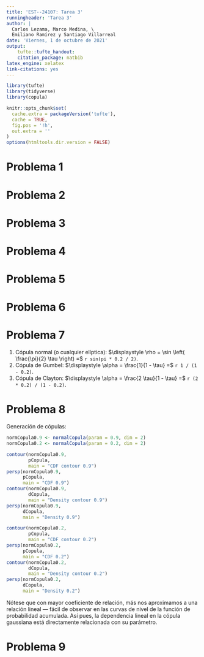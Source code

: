 ```yaml
---
title: 'EST--24107: Tarea 3'
runningheader: 'Tarea 3'
author: |
  Carlos Lezama, Marco Medina, \
  Emiliano Ramírez y Santiago Villarreal
date: 'Viernes, 1 de octubre de 2021'
output:
    tufte::tufte_handout:
    citation_package: natbib
latex_engine: xelatex
link-citations: yes
---
```


```r
library(tufte)
library(tidyverse)
library(copula)

knitr::opts_chunk$set(
  cache.extra = packageVersion('tufte'),
  cache = TRUE,
  fig.pos = '!h',
  out.extra = ''
)
options(htmltools.dir.version = FALSE)
```

# Problema 1

\newpage

# Problema 2

\newpage

# Problema 3

\newpage

# Problema 4

\newpage

# Problema 5

\newpage

# Problema 6

\newpage

# Problema 7

1. Cópula normal (o cualquier elíptica): $\displaystyle \rho = \sin \left( \frac{\pi}{2}  \tau \right) =$ `r sin(pi * 0.2 / 2)`.
2. Cópula de Gumbel: $\displaystyle \alpha = \frac{1}{1 - \tau} =$ `r 1 / (1 - 0.2)`.
3. Cópula de Clayton: $\displaystyle \alpha = \frac{2 \tau}{1 - \tau} =$ `r (2 * 0.2) / (1 - 0.2)`.

\newpage

# Problema 8

Generación de cópulas:

```r
normCopula0.9 <- normalCopula(param = 0.9, dim = 2)
normCopula0.2 <- normalCopula(param = 0.2, dim = 2)
```

```r
contour(normCopula0.9,
        pCopula,
        main = "CDF contour 0.9")
persp(normCopula0.9,
      pCopula,
      main = "CDF 0.9")
contour(normCopula0.9,
        dCopula,
        main = "Density contour 0.9")
persp(normCopula0.9,
      dCopula,
      main = "Density 0.9")

contour(normCopula0.2,
        pCopula,
        main = "CDF contour 0.2")
persp(normCopula0.2,
      pCopula,
      main = "CDF 0.2")
contour(normCopula0.2,
        dCopula,
        main = "Density contour 0.2")
persp(normCopula0.2,
      dCopula,
      main = "Density 0.2")
```

Nótese que con mayor coeficiente de relación, más nos aproximamos a una relación lineal --- fácil de observar en las curvas de nivel de la función de probabilidad acumulada. Así pues, la dependencia lineal en la cópula gaussiana está directamente relacionada con su parámetro.

\newpage

# Problema 9

\newpage

\bibliography{}
